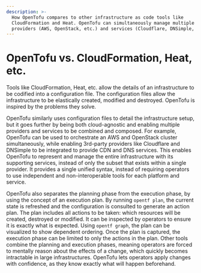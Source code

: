 ```yaml
---
description: >-
  How OpenTofu compares to other infrastructure as code tools like
  CloudFormation and Heat. OpenTofu can simultaneously manage multiple cloud
  providers (AWS, OpenStack, etc.) and services (Cloudflare, DNSimple, etc.).
---
```


# OpenTofu vs. CloudFormation, Heat, etc.

Tools like CloudFormation, Heat, etc. allow the details of an infrastructure
to be codified into a configuration file. The configuration files allow
the infrastructure to be elastically created, modified and destroyed. OpenTofu
is inspired by the problems they solve.

OpenTofu similarly uses configuration files to detail the infrastructure
setup, but it goes further by being both cloud-agnostic and enabling
multiple providers and services to be combined and composed. For example,
OpenTofu can be used to orchestrate an AWS and OpenStack cluster simultaneously,
while enabling 3rd-party providers like Cloudflare and DNSimple to be integrated
to provide CDN and DNS services. This enables OpenTofu to represent and
manage the entire infrastructure with its supporting services, instead of
only the subset that exists within a single provider. It provides a single
unified syntax, instead of requiring operators to use independent and
non-interoperable tools for each platform and service.

OpenTofu also separates the planning phase from the execution phase,
by using the concept of an execution plan. By running `opentf plan`,
the current state is refreshed and the configuration is consulted to
generate an action plan. The plan includes all actions to be taken:
which resources will be created, destroyed or modified. It can be
inspected by operators to ensure it is exactly what is expected. Using
`opentf graph`, the plan can be visualized to show dependent ordering.
Once the plan is captured, the execution phase can be limited to only
the actions in the plan. Other tools combine the planning and execution
phases, meaning operators are forced to mentally reason about the effects
of a change, which quickly becomes intractable in large infrastructures.
OpenTofu lets operators apply changes with confidence, as they know exactly
what will happen beforehand.
